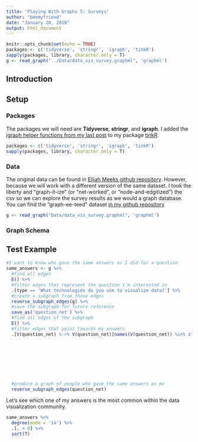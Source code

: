 ```yaml
---
title: 'Playing With Graphs 5: Surveys'
author: "beemyfriend"
date: "January 20, 2018"
output: html_document
---
```


```r
knitr::opts_chunk$set(echo = TRUE)
packages <- c('tidyverse', 'stringr', 'igraph', 'tinkR')
sapply(packages, library, character.only = T)
g <- read_graph("../Data/data_vis_survey.graphml", 'graphml')
```

## Introduction

## Setup

### Packages

The packages we will need are **Tidyverse**, **stringr**, and **igraph**. I added the [igraph helper functions from my last post](./playing_with_graphs_4.html) to my package [tinkR](https://github.com/beemyfriend/tinkR). 

```R
packages <- c('tidyverse', 'stringr', 'igraph', 'tinkR')
sapply(packages, library, character.only = T)
```

### Data

The original data can be found in [Elijah Meeks github repository](https://github.com/emeeks/data_visualization_survey/tree/master/data). However, because we will work with a different version of the same dataset. I took the liberty and "graph-it-ize" (or "net-worked", or "node-and-edgitized") the csv so we can explore the survey results as we would a graph database.  You can find the "graph-ee-teed" dataset [in my github repository](https://github.com/beemyfriend/beemyfriend.github.io/blob/master/Data/data_vis_survey.graphml)


```R
g <- read_graph("Data/data_vis_survey.graphml", 'graphml')
```

### Graph Schema

## Test Example

```r
#I want to know who gave the same answers as I did for a question
same_answers <- g %>%
  #find all edges
  E() %>%
  #filter edges that represent the question i'm interested in
  .[type == 'What technologies do you use to visualize data?'] %>%
  #create a subgraph from those edges
  reverse_subgraph_edges(g) %>%
  #save the subgraph for future reference
  save_as('question_net') %>%
  #find all edges of the subgraph
  E() %>%
  #filter edges that point towards my answers
  .[V(question_net) %->% V(question_net)[names(V(question_net)) %in% c("D3", 
                                                                       "Other Javascript", 
                                                                       "Other R", 
                                                                       "Inkscape", 
                                                                       "ggplot", 
                                                                       'Javascript',
                                                                       "JavaScript", 
                                                                       "R Shiny", 
                                                                       "R")]] %>%
  #produce a graph of people who gave the same answers as me
  reverse_subgraph_edges(question_net)
```

Let's see which one of my answers is the most common within the data visualization community.

```r
same_answers %>%
  degree(mode = 'in') %>%
  .[. > 0] %>%
  sort(T)
```